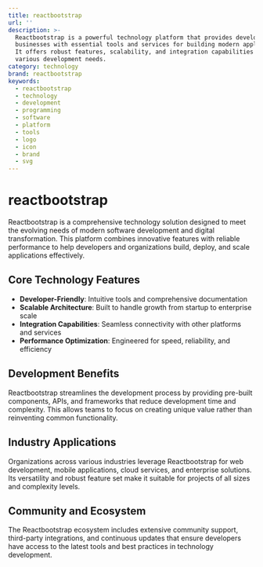 ```yaml
---
title: reactbootstrap
url: ''
description: >-
  Reactbootstrap is a powerful technology platform that provides developers and
  businesses with essential tools and services for building modern applications.
  It offers robust features, scalability, and integration capabilities for
  various development needs.
category: technology
brand: reactbootstrap
keywords:
  - reactbootstrap
  - technology
  - development
  - programming
  - software
  - platform
  - tools
  - logo
  - icon
  - brand
  - svg
---
```


# reactbootstrap

Reactbootstrap is a comprehensive technology solution designed to meet the evolving needs of modern software development and digital transformation. This platform combines innovative features with reliable performance to help developers and organizations build, deploy, and scale applications effectively.

## Core Technology Features

- **Developer-Friendly**: Intuitive tools and comprehensive documentation
- **Scalable Architecture**: Built to handle growth from startup to enterprise scale
- **Integration Capabilities**: Seamless connectivity with other platforms and services
- **Performance Optimization**: Engineered for speed, reliability, and efficiency

## Development Benefits

Reactbootstrap streamlines the development process by providing pre-built components, APIs, and frameworks that reduce development time and complexity. This allows teams to focus on creating unique value rather than reinventing common functionality.

## Industry Applications

Organizations across various industries leverage Reactbootstrap for web development, mobile applications, cloud services, and enterprise solutions. Its versatility and robust feature set make it suitable for projects of all sizes and complexity levels.

## Community and Ecosystem

The Reactbootstrap ecosystem includes extensive community support, third-party integrations, and continuous updates that ensure developers have access to the latest tools and best practices in technology development.
